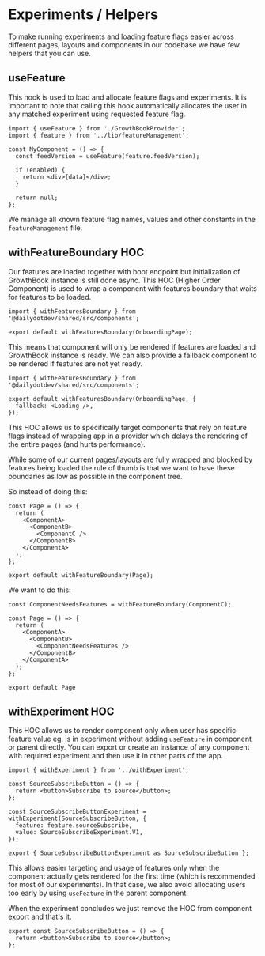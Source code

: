 
<Meta title="Experiments/Helpers" />

# Experiments / Helpers

To make running experiments and loading feature flags easier across different pages, layouts and components in our codebase we have few helpers that you can use.

## useFeature

This hook is used to load and allocate feature flags and experiments. It is important to note that calling this hook automatically allocates the user in any matched experiment using requested feature flag.

```tsx
import { useFeature } from './GrowthBookProvider';
import { feature } from '../lib/featureManagement';

const MyComponent = () => {
  const feedVersion = useFeature(feature.feedVersion);

  if (enabled) {
    return <div>{data}</div>;
  }

  return null;
};
```

We manage all known feature flag names, values and other constants in the `featureManagement` file.

## withFeatureBoundary HOC

Our features are loaded together with boot endpoint but initialization of GrowthBook instance is still done async. This HOC (Higher Order Component) is used to wrap a component with features boundary that waits for features to be loaded.

```tsx
import { withFeaturesBoundary } from '@dailydotdev/shared/src/components';

export default withFeaturesBoundary(OnboardingPage);
```

This means that component will only be rendered if features are loaded and GrowthBook instance is ready. We can also provide a fallback component to be rendered if features are not yet ready.

```tsx
import { withFeaturesBoundary } from '@dailydotdev/shared/src/components';

export default withFeaturesBoundary(OnboardingPage, {
  fallback: <Loading />,
});
```

This HOC allows us to specifically target components that rely on feature flags instead of wrapping app in a provider which delays the rendering of the entire pages (and hurts performance).

While some of our current pages/layouts are fully wrapped and blocked by features being loaded the rule of thumb is that we want to have these boundaries as low as possible in the component tree.

So instead of doing this:

```tsx
const Page = () => {
  return (
    <ComponentA>
      <ComponentB>
        <ComponentC />
      </ComponentB>
    </ComponentA>
  );
};

export default withFeatureBoundary(Page);
```

We want to do this:

```tsx
const ComponentNeedsFeatures = withFeatureBoundary(ComponentC);

const Page = () => {
  return (
    <ComponentA>
      <ComponentB>
        <ComponentNeedsFeatures />
      </ComponentB>
    </ComponentA>
  );
};

export default Page
```

## withExperiment HOC

This HOC allows us to render component only when user has specific feature value eg. is in experiment without adding `useFeature` in component or parent directly. You can export or create an instance of any component with required experiment and then use it in other parts of the app.

```tsx
import { withExperiment } from '../withExperiment';

const SourceSubscribeButton = () => {
  return <button>Subscribe to source</button>;
};

const SourceSubscribeButtonExperiment = withExperiment(SourceSubscribeButton, {
  feature: feature.sourceSubscribe,
  value: SourceSubscribeExperiment.V1,
});

export { SourceSubscribeButtonExperiment as SourceSubscribeButton };
```

This allows easier targeting and usage of features only when the component actually gets rendered for the first time (which is recommended for most of our experiments). In that case, we also avoid allocating users too early by using `useFeature` in the parent component.

When the experiment concludes we just remove the HOC from component export and that's it.

```tsx
export const SourceSubscribeButton = () => {
  return <button>Subscribe to source</button>;
};
```
